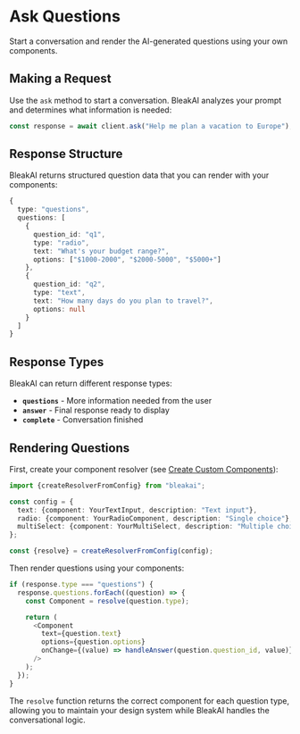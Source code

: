 # Ask Questions

Start a conversation and render the AI-generated questions using your own components.

## Making a Request

Use the `ask` method to start a conversation. BleakAI analyzes your prompt and determines what information is needed:

```typescript
const response = await client.ask("Help me plan a vacation to Europe");
```

## Response Structure

BleakAI returns structured question data that you can render with your components:

```typescript
{
  type: "questions",
  questions: [
    {
      question_id: "q1",
      type: "radio",
      text: "What's your budget range?",
      options: ["$1000-2000", "$2000-5000", "$5000+"]
    },
    {
      question_id: "q2",
      type: "text",
      text: "How many days do you plan to travel?",
      options: null
    }
  ]
}
```

## Response Types

BleakAI can return different response types:

- **`questions`** - More information needed from the user
- **`answer`** - Final response ready to display
- **`complete`** - Conversation finished

## Rendering Questions

First, create your component resolver (see [Create Custom Components](dynamic-forms-components)):

```typescript
import {createResolverFromConfig} from "bleakai";

const config = {
  text: {component: YourTextInput, description: "Text input"},
  radio: {component: YourRadioComponent, description: "Single choice"},
  multiSelect: {component: YourMultiSelect, description: "Multiple choice"}
};

const {resolve} = createResolverFromConfig(config);
```

Then render questions using your components:

```typescript
if (response.type === "questions") {
  response.questions.forEach((question) => {
    const Component = resolve(question.type);

    return (
      <Component
        text={question.text}
        options={question.options}
        onChange={(value) => handleAnswer(question.question_id, value)}
      />
    );
  });
}
```

The `resolve` function returns the correct component for each question type, allowing you to maintain your design system while BleakAI handles the conversational logic.
